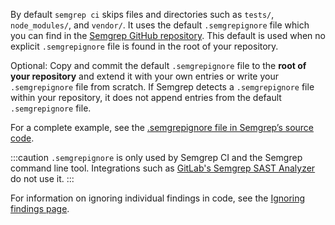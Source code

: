 By default `semgrep ci` skips files and directories such as `tests/`, `node_modules/`, and `vendor/`. It uses the default `.semgrepignore` file which you can find in the [Semgrep GitHub repository](https://github.com/returntocorp/semgrep/blob/develop/.semgrepignore). This default is used when no explicit `.semgrepignore` file is found in the root of your repository.

Optional: Copy and commit the default `.semgrepignore` file to the **root of your repository** and extend it with your own entries or write your `.semgrepignore` file from scratch. If Semgrep detects a `.semgrepignore` file within your repository, it does not append entries from the default `.semgrepignore` file.

For a complete example, see the [.semgrepignore file in Semgrep’s source code](https://github.com/returntocorp/semgrep/blob/develop/.semgrepignore).

:::caution
`.semgrepignore` is only used by Semgrep CI and the Semgrep command line tool. Integrations such as [GitLab's Semgrep SAST Analyzer](https://gitlab.com/gitlab-org/security-products/analyzers/semgrep) do not use it.
:::

For information on ignoring individual findings in code, see the [Ignoring findings page](https://semgrep.dev/docs/ignoring-findings/).
